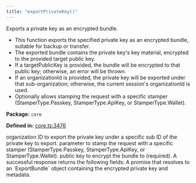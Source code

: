 ```yaml
---
title: "exportPrivateKey()"
---
```



<H3Bordered text="Overview" />

Exports a private key as an encrypted bundle.

<ul>
  <li>This function exports the specified private key as an encrypted bundle, suitable for backup or transfer.</li>
  <li>The exported bundle contains the private key's key material, encrypted to the provided target public key.</li>
  <li>If a targetPublicKey is provided, the bundle will be encrypted to that public key; otherwise, an error will be thrown.</li>
  <li>If an organizationId is provided, the private key will be exported under that sub-organization; otherwise, the current session's organizationId is used.</li>
  <li>Optionally allows stamping the request with a specific stamper (StamperType.Passkey, StamperType.ApiKey, or StamperType.Wallet).</li>
</ul>

<p><strong>Package:</strong> <code>core</code></p>

<p><strong>Defined in:</strong> <a href="https://github.com/tkhq/sdk/blob/main/packages/core/src/__clients__/core.ts#L3476">core.ts:3476</a></p>

<H3Bordered text="Parameters" />

<ParamField body="params" type='object' required={true} path="params" >
  <Expandable title="params details">
    <NestedParam parentKey="params" childKey="organizationId" type='string' required={false}>
organization ID to export the private key under a specific sub
</NestedParam>
    <NestedParam parentKey="params" childKey="privateKeyId" type='string' required={true}>
ID of the private key to export.
</NestedParam>
    <NestedParam parentKey="params" childKey="stampWith" type='StamperType' required={false}>
parameter to stamp the request with a specific stamper (StamperType.Passkey, StamperType.ApiKey, or StamperType.Wallet).
</NestedParam>
    <NestedParam parentKey="params" childKey="targetPublicKey" type='string' required={true}>
public key to encrypt the bundle to (required).
</NestedParam>
  </Expandable>
</ParamField>

<H3Bordered text="Response" />
A successful response returns the following fields:

<ResponseField name="returns" type="string" required={true} >
  A promise that resolves to an `ExportBundle` object containing the encrypted private key and metadata.
</ResponseField>
